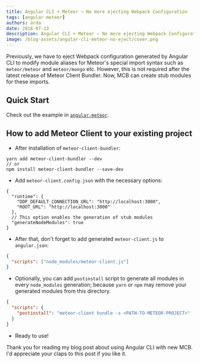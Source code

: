 ```yaml
---
title: Angular CLI + Meteor — No more ejecting Webpack Configuration
tags: [angular-meteor]
authors: arda
date: 2018-07-13
description: Angular CLI + Meteor — No more ejecting Webpack Configuration
image: /blog-assets/angular-cli-meteor-no-eject/cover.png
---
```


Previously, we have to eject Webpack configuration generated by Angular CLI to modify module aliases for Meteor's special import syntax such as `meteor/meteor` and `meteor/mongo` etc.
However, this is not required after the latest release of Meteor Client Bundler. Now, MCB can create stub modules for these imports.

## Quick Start

Check out the example in [`angular-meteor`](https://github.com/Urigo/angular-meteor/tree/master/examples/AngularCLI).

## How to add Meteor Client to your existing project

- After installation of `meteor-client-bundler`:

```
yarn add meteor-client-bundler --dev
// or
npm install meteor-client-bundler --save-dev
```

- Add `meteor-client.config.json` with the necessary options:

```jsonc filename="meteor-client.config.json"
{
  "runtime": {
    "DDP_DEFAULT_CONNECTION_URL": "http://localhost:3000",
    "ROOT_URL": "http://localhost:3000"
  },
  // This option enables the generation of stub modules
  "generateNodeModules": true
}
```

- After that, don't forget to add generated `meteor-client.js` to `angular.json`:

```json
{
  "scripts": ["node_modules/meteor-client.js"]
}
```

- Optionally, you can add `postinstall` script to generate all modules in every `node_modules` generation; because `yarn` or `npm` may remove your generated modules from this directory.

```json filename="package.json"
{
  "scripts": {
    "postinstall": "meteor-client bundle -s <PATH-TO-METEOR-PROJECT>"
  }
}
```

- Ready to use!

Thank you for reading my blog post about using Angular CLI with new MCB. I'd appreciate your claps to this post if you like it.
